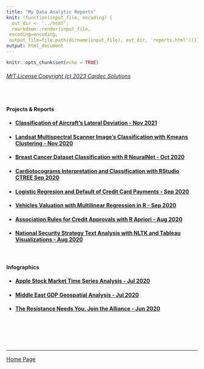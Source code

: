 ```yaml
---
title: "My Data Analytic Reports"
knit: (function(input_file, encoding) {
  out_dir <- '../html';
  rmarkdown::render(input_file,
 encoding=encoding,
 output_file=file.path(dirname(input_file), out_dir, 'reports.html'))})
output: html_document
---
```

```r
knitr::opts_chunk$set(echo = TRUE)
```

###### [MIT License Copyright (c) 2023 Cardec Solutions](mit_license.html) 
  
<br/>

#### Projects & Reports

- #### [Classification of Aircraft's Lateral Deviation - Nov 2021](../reports/ClassificationACFTLateralDeviation.pdf)

- #### [Landsat Multispectral Scanner Image's Classification with Kmeans Clustering - Nov 2020](../reports/UnsupervisedLearningKmeans.pdf)

- #### [Breast Cancer Dataset Classification with R NeuralNet - Oct 2020](../reports/NeuralNetworksR.pdf)

- #### [Cardiotocograms Interpretation and Classification with RStudio CTREE Sep 2020](../ctree/ctree.html)

- #### [Logistic Regresion and Default of Credit Card Payments - Sep 2020](../reports/LogisticRegression.pdf)

- #### [Vehicles Valuation with Multilinear Regression in R - Sep 2020](../reports/MultipleLinearRegression.pdf)

- #### [Association Rules for Credit Approvals with R Apriori - Aug 2020](../reports/AssociationApriori.pdf)

- #### [National Security Strategy Text Analysis with NLTK and Tableau Visualizations - Aug 2020](../text_analysis/README.html)

<br/>

#### Infographics

- #### [Apple Stock Market Time Series Analysis - Jul 2020](time_series.html)

- #### [Middle East GDP Geospatial Analysis - Jul 2020](../infographic/geospatial_analysis.png)  

- #### [The Resistance Needs You, Join the Alliance - Jun 2020](../infographic/jointhealliance.png)

<br/><br/><br/><br/>  

---  

[Home Page](../index.html)
